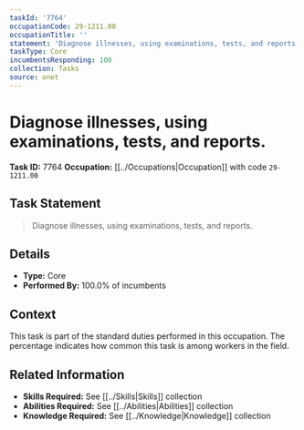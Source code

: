 ```yaml
---
taskId: '7764'
occupationCode: 29-1211.00
occupationTitle: ''
statement: 'Diagnose illnesses, using examinations, tests, and reports.'
taskType: Core
incumbentsResponding: 100
collection: Tasks
source: onet
---
```

# Diagnose illnesses, using examinations, tests, and reports.

**Task ID:** 7764
**Occupation:** [[../Occupations|Occupation]] with code `29-1211.00`

## Task Statement

> Diagnose illnesses, using examinations, tests, and reports.

## Details

- **Type:** Core
- **Performed By:** 100.0% of incumbents

## Context

This task is part of the standard duties performed in this occupation. The percentage indicates how common this task is among workers in the field.

## Related Information

- **Skills Required:** See [[../Skills|Skills]] collection
- **Abilities Required:** See [[../Abilities|Abilities]] collection
- **Knowledge Required:** See [[../Knowledge|Knowledge]] collection
